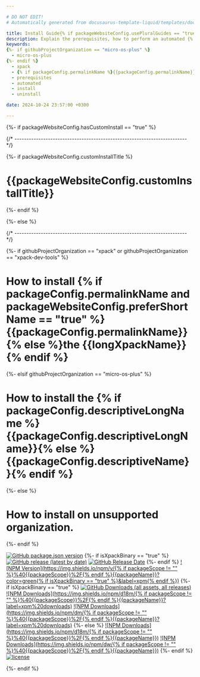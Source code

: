 ```yaml
---

# DO NOT EDIT!
# Automatically generated from docusaurus-template-liquid/templates/docusaurus.

title: Install Guide{% if packageWebsiteConfig.usePluralGuides == "true" %}s{% endif %}
description: Explain the prerequisites, how to perform an automated {% if isXpackBinary == "true" %}or manual {% endif %}installation, how to uninstall{% if isXpackBinary == "true" %}, and the folder hierarchies{% endif %}.
keywords:
{%- if githubProjectOrganization == "micro-os-plus" %}
  - micro-os-plus
{%- endif %}
  - xpack
  - {% if packageConfig.permalinkName %}{{packageConfig.permalinkName}}{% else %}{{packageName}}{% endif %}
  - prerequisites
  - automated
  - install
  - uninstall

date: 2024-10-24 23:57:00 +0300

---
```


{%- if packageWebsiteConfig.hasCustomInstall == "true" %}


{/* ------------------------------------------------------------------------ */}

{%- if packageWebsiteConfig.customInstallTitle %}

# {{packageWebsiteConfig.customInstallTitle}}

{%- endif %}

<ProjectContent />

{%- else %}


{/* ------------------------------------------------------------------------ */}

{%- if githubProjectOrganization == "xpack" or githubProjectOrganization == "xpack-dev-tools" %}

# How to install {% if packageConfig.permalinkName and packageWebsiteConfig.preferShortName == "true" %}{{packageConfig.permalinkName}}{% else %}the {{longXpackName}}{% endif %}

{%- elsif githubProjectOrganization == "micro-os-plus" %}

# How to install the {% if packageConfig.descriptiveLongName %}{{packageConfig.descriptiveLongName}}{% else %}{{packageConfig.descriptiveName}}{% endif %}

{%- else %}

# How to install on unsupported organization.

{%- endif %}

[![GitHub package.json version](https://img.shields.io/github/package-json/v/{{githubProjectOrganization}}/{{githubProjectName}}?color=blue)](https://github.com/{{githubProjectOrganization}}/{{githubProjectName}}/blob/{{branchMain}}/package.json)
{%- if isXpackBinary == "true" %}
[![GitHub release (latest by date)](https://img.shields.io/github/v/release/{{githubProjectOrganization}}/{{githubProjectName}}?color=blue)](https://github.com/{{githubProjectOrganization}}/{{githubProjectName}}/releases)
[![GitHub Release Date](https://img.shields.io/github/release-date/{{githubProjectOrganization}}/{{githubProjectName}})](https://github.com/{{githubProjectOrganization}}/{{githubProjectName}}/releases)
{%- endif %}
[![NPM Version](https://img.shields.io/npm/v/{% if packageScope != "" %}%40{{packageScope}}%2F{% endif %}{{packageName}}?color=green{% if isXpackBinary == "true" %}&label=xpm{% endif %})](https://www.npmjs.com/package/{{packageScopedName}}/)
{%- if isXpackBinary == "true" %}
[![GitHub Downloads (all assets, all releases)](https://img.shields.io/github/downloads/{{githubProjectOrganization}}/{{githubProjectName}}/total)](https://somsubhra.github.io/github-release-stats/?username={{githubProjectOrganization}}&repository={{githubProjectName}})
[![NPM Downloads](https://img.shields.io/npm/d18m/{% if packageScope != "" %}%40{{packageScope}}%2F{% endif %}{{packageName}}?label=xpm%20downloads)](https://www.npmjs.com/package/{{packageScopedName}}/)
[![NPM Downloads](https://img.shields.io/npm/dm/{% if packageScope != "" %}%40{{packageScope}}%2F{% endif %}{{packageName}}?label=xpm%20downloads)](https://www.npmjs.com/package/{{packageScopedName}}/)
{%- else %}
[![NPM Downloads](https://img.shields.io/npm/d18m/{% if packageScope != "" %}%40{{packageScope}}%2F{% endif %}{{packageName}})](https://www.npmjs.com/package/{{packageScopedName}}/)
[![NPM Downloads](https://img.shields.io/npm/dw/{% if packageScope != "" %}%40{{packageScope}}%2F{% endif %}{{packageName}})](https://www.npmjs.com/package/{{packageScopedName}}/)
{%- endif %}
[![license](https://img.shields.io/github/license/{{githubProjectOrganization}}/{{githubProjectName}})](https://github.com/{{githubProjectOrganization}}/{{githubProjectName}}/blob/{{branchMain}}/LICENSE)

<CommonContent />

{%- endif %}
